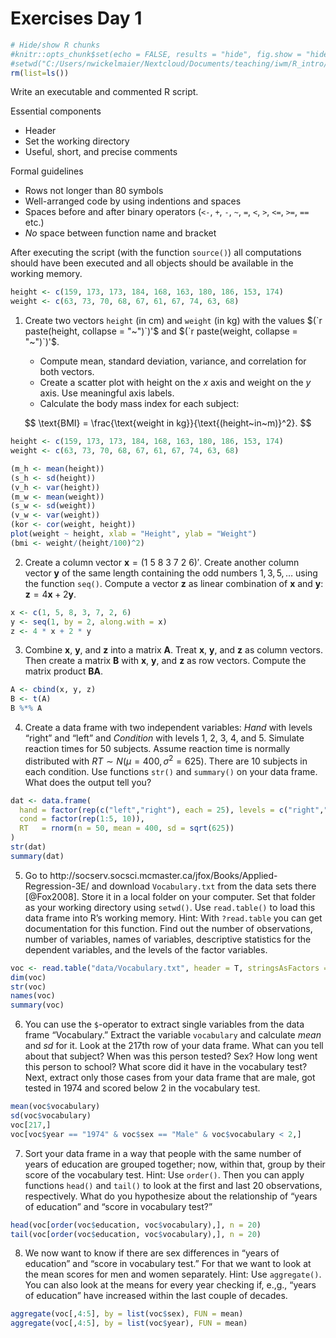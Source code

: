 # Exercises Day 1

```r
# Hide/show R chunks
#knitr::opts_chunk$set(echo = FALSE, results = "hide", fig.show = "hide")
#setwd("C:/Users/nwickelmaier/Nextcloud/Documents/teaching/iwm/R_intro/exercises/")
rm(list=ls())
```

Write an executable and commented R script.

Essential components

* Header
* Set the working directory
* Useful, short, and precise comments

Formal guidelines

* Rows not longer than 80 symbols
* Well-arranged code by using indentions and spaces
* Spaces before and after binary operators (`<-`, `+`, `-`, `~`, `=`, `<`,
  `>`, `<=`, `>=`, `==` etc.)
* *No* space between function name and bracket

After executing the script (with the function `source()`) all computations
should have been executed and all objects should be available in the
working memory.


```r
height <- c(159, 173, 173, 184, 168, 163, 180, 186, 153, 174)
weight <- c(63, 73, 70, 68, 67, 61, 67, 74, 63, 68)
```

1. Create two vectors `height` (in cm) and `weight` (in kg) with the values
   $(`r paste(height, collapse = "~")`)'$ and $(`r paste(weight,
   collapse = "~")`)'$.

   * Compute mean, standard deviation, variance, and correlation for both
     vectors.
   * Create a scatter plot with height on the $x$ axis and weight on the
     $y$ axis. Use meaningful axis labels.
   * Calculate the body mass index for each subject:

$$ \text{BMI} = \frac{\text{weight in kg}}{\text{(height~in~m)}^2}. $$

```r
height <- c(159, 173, 173, 184, 168, 163, 180, 186, 153, 174)
weight <- c(63, 73, 70, 68, 67, 61, 67, 74, 63, 68)

(m_h <- mean(height))
(s_h <- sd(height))
(v_h <- var(height))
(m_w <- mean(weight))
(s_w <- sd(weight))
(v_w <- var(weight))
(kor <- cor(weight, height))
plot(weight ~ height, xlab = "Height", ylab = "Weight")
(bmi <- weight/(height/100)^2)
```

2. Create a column vector $\mathbf{x} = (1~5~8~3~7~2~6)'$. Create another
   column vector $\mathbf{y}$ of the same length containing the odd numbers
   $1, 3, 5, \ldots$ using the function `seq()`. Compute a vector
   $\mathbf{z}$ as linear combination of $\mathbf{x}$ and $\mathbf{y}$:
   $\mathbf{z} = 4\mathbf{x} + 2\mathbf{y}$.

```r
x <- c(1, 5, 8, 3, 7, 2, 6)
y <- seq(1, by = 2, along.with = x)
z <- 4 * x + 2 * y
```

3. Combine $\mathbf{x}$, $\mathbf{y}$, and $\mathbf{z}$ into a matrix
   $\mathbf{A}$. Treat $\mathbf{x}$, $\mathbf{y}$, and $\mathbf{z}$ as
   column vectors. Then create a matrix $\mathbf{B}$ with $\mathbf{x}$,
   $\mathbf{y}$, and $\mathbf{z}$ as row vectors. Compute the matrix
   product $\mathbf{B}\mathbf{A}$.

```r
A <- cbind(x, y, z)
B <- t(A)
B %*% A
```

4. Create a data frame with two independent variables: *Hand* with
   levels "right" and "left" and *Condition* with levels 1, 2, 3,
   4, and 5. Simulate reaction times for 50 subjects. Assume reaction time
   is normally distributed with $RT \sim N(\mu = 400,\sigma^2 = 625)$. There
   are 10 subjects in each condition. Use functions `str()` and
   `summary()` on your data frame. What does the output tell you?

```r
dat <- data.frame(
  hand = factor(rep(c("left","right"), each = 25), levels = c("right","left")),
  cond = factor(rep(1:5, 10)),
  RT   = rnorm(n = 50, mean = 400, sd = sqrt(625))
)
str(dat)
summary(dat)
```

5. Go to
   http://socserv.socsci.mcmaster.ca/jfox/Books/Applied-Regression-3E/ and
   download `Vocabulary.txt` from the data sets there [@Fox2008]. Store
   it in a local folder on your computer. Set that folder as your working
   directory using `setwd()`. Use `read.table()` to load this
   data frame into R's working memory. Hint: With `?read.table` you
   can get documentation for this function. Find out the number of
   observations, number of variables, names of variables, descriptive
   statistics for the dependent variables, and the levels of the factor
   variables.

```r
voc <- read.table("data/Vocabulary.txt", header = T, stringsAsFactors = TRUE)
dim(voc)
str(voc)
names(voc)
summary(voc)
```

6. You can use the `$`-operator to extract single variables from the data
   frame "Vocabulary." Extract the variable `vocabulary` and calculate
   $mean$ and $sd$ for it. Look at the 217th row of your data frame. What
   can you tell about that subject? When was this person tested? Sex? How
   long went this person to school? What score did it have in the
   vocabulary test? Next, extract only those cases from your data frame
   that are male, got tested in 1974 and scored below 2 in the vocabulary
   test.

```r
mean(voc$vocabulary)
sd(voc$vocabulary)
voc[217,]
voc[voc$year == "1974" & voc$sex == "Male" & voc$vocabulary < 2,]
```

7. Sort your data frame in a way that people with the same number of years
   of education are grouped together; now, within that, group by their
   score of the vocabulary test. Hint: Use `order()`. Then you can apply
   functions `head()` and `tail()` to look at the first and last 20
   observations, respectively. What do you hypothesize about the
   relationship of "years of education" and "score in vocabulary test?"

```r
head(voc[order(voc$education, voc$vocabulary),], n = 20)
tail(voc[order(voc$education, voc$vocabulary),], n = 20)
```

8. We now want to know if there are sex differences in "years of education"
   and "score in vocabulary test." For that we want to look at the mean
   scores for men and women separately. Hint: Use `aggregate()`. You can
   also look at the means for every year checking if, e.\,g., "years of
   education" have increased within the last couple of decades.

```r
aggregate(voc[,4:5], by = list(voc$sex), FUN = mean)
aggregate(voc[,4:5], by = list(voc$year), FUN = mean)
```

